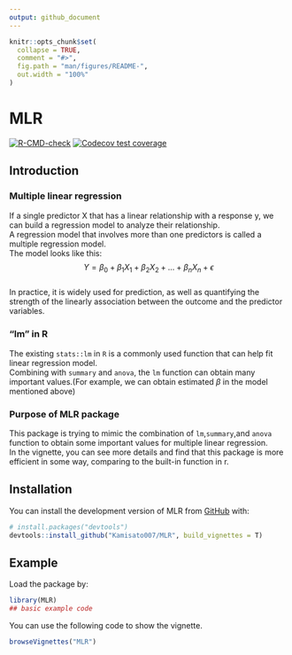 ```yaml
---
output: github_document
---
```


<!-- README.md is generated from README.Rmd. Please edit that file -->

```r
knitr::opts_chunk$set(
  collapse = TRUE,
  comment = "#>",
  fig.path = "man/figures/README-",
  out.width = "100%"
)
```

# MLR

<!-- badges: start -->
[![R-CMD-check](https://github.com/Kamisato007/MLR/actions/workflows/R-CMD-check.yaml/badge.svg)](https://github.com/Kamisato007/MLR/actions/workflows/R-CMD-check.yaml)
[![Codecov test coverage](https://codecov.io/gh/Kamisato007/MLR/branch/main/graph/badge.svg)](https://app.codecov.io/gh/Kamisato007/MLR?branch=main)
<!-- badges: end -->


## Introduction

### Multiple linear regression
If a single predictor X that has a linear relationship with a response y, we can
build a regression model to analyze their relationship.
\
A regression model that involves more than one predictors is called 
a multiple regression model.
\
The model looks like this:
$$Y=\beta_{0}+\beta_{1}X_{1}+\beta_{2}X_{2}+...+\beta_{n}X_{n}+\epsilon$$
\
In practice, it is widely used for prediction, as well as 
quantifying the strength of the linearly association between the outcome and the
predictor variables.

### "lm" in R
The existing `stats::lm` in `R` is a commonly used function that can help fit linear regression model.
\
Combining with `summary` and `anova`, the `lm` function can obtain many 
important values.(For example, we can obtain estimated $\beta$ in the model
mentioned above)

### Purpose of MLR package
This package is trying to mimic the combination of `lm`,`summary`,and `anova` 
function to obtain some important values for multiple linear regression.
\
In the vignette, you can see more details and find that this package is more
efficient in some way, comparing to the built-in function in r.



## Installation

You can install the development version of MLR from [GitHub](https://github.com/) with:

``` r
# install.packages("devtools")
devtools::install_github("Kamisato007/MLR", build_vignettes = T)
```

## Example

Load the package by:

```r
library(MLR)
## basic example code
```

You can use the following code to show the vignette.

```r
browseVignettes("MLR")
```


